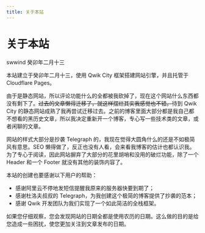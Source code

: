 ```yaml
---
title: 关于本站
---
```


# 关于本站

<div class="info">
  <span>swwind</span>
  <time>癸卯年二月十三</time>
</div>

本站建立于癸卯年二月十三，使用 Qwik City 框架搭建网站引擎，并且托管于 Cloudflare Pages。

由于是静态网站，所以评论功能什么的全都被我砍掉了，现在这个网站什么东西都没有剩下了。<s>过去的文章懒得迁移了，就这样摆烂其实我感觉也不错。</s>待到 Qwik City 的静态网站成熟了我再尝试迁移过去。之前的博客里面大部分都是我自己都不想看的黑历史文章，所以我决定重新开一个博客，专心写一些技术类的文章，或者闲聊的文章。

网站的样式大部分是抄袭 Telegraph 的，我现在觉得大圆角什么的还是不如极简风有意思。SEO 懒得做了，反正也没有人看，会来看我博客的估计也都认识我。为了专心于阅读，因此网站摒弃了大部分的花里胡哨和没用的破烂功能，除了一个 Header 和一个 Footer 就没有其他的装饰内容了。

本站的创建也要感谢以下用户的帮助：

- 感谢阿里云不停地发短信提醒我原来的服务器快要到期了；
- 感谢杜洛夫叔叔的 Telegraph，为我创建这个极简的博客提供了抄袭的范本；
- 感谢 Qwik 开发团队为我们实现了一个如此简洁的全栈框架。

如果您仔细观察，您会发现网站的日期全都是使用农历的日期。这么做的目的是给您造成一些困扰，使您更加关注到文章发布的日期。

